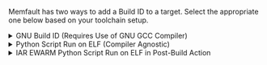 Memfault has two ways to add a Build ID to a target. Select the appropriate one
below based on your toolchain setup.

<details>
  <summary>GNU Build ID (Requires Use of GNU GCC Compiler)</summary>

1. Add `-Wl,--build-id` to flags passed to linker via GCC
2. Add `#define MEMFAULT_USE_GNU_BUILD_ID 1` to
   `third_party/memfault/memfault_platform_config.h`
3. Add the following snippet to your projects linker script (`.ld` file) where
   "FLASH" below will match the name of the MEMORY section read-only data and
   text is placed in.

```linker-script
    .note.gnu.build-id :
    {
        __start_gnu_build_id_start = .;
        KEEP(*(.note.gnu.build-id))
    } > <YOUR_FLASH_SECTION>
```

:::info

Be sure to update `\<YOUR_FLASH_SECTION\>` to match the name of the section
`.text` is placed in!

:::

The `.note.gnu.build-id` output section name is used to locate the build id when
the symbol file is uploaded. The `__start_gnu_build_id_start` identifier is used
at compile time by the SDK for populating the build id.

</details>

<details>
  <summary>Python Script Run on ELF (Compiler Agnostic)</summary>

Update your build system to invoke the `scripts/fw_build_id.py` script on your
ELF as part of a post-build step.

For example, using CMake, this can be achieved by adding a custom command to the
target:

```bash
add_custom_command(TARGET ${YOUR_EXECUTABLE_NAME} POST_BUILD
  COMMAND python ${MEMFAULT_SDK_ROOT}/scripts/fw_build_id.py ${YOUR_EXECUTABLE_NAME}
)
```

:::info

The script depends on `pyelftools` so make sure you have run
`pip install pyelftools` or added to your `requirements.txt`

:::

</details>

<details>
  <summary>IAR EWARM Python Script Run on ELF in Post-Build Action</summary>

1. install python (eg python3.9 from the Microsoft app store)
2. install the `pyelftools` python package by:

   1. open git bash or cmd.exe
   2. `python3.9.exe -m pip install pyelftools==0.27`

3. then add the appropriate post-build action, for example:

   ```bash
   # double check the path to the `fw_build_id.py` script
   python3.9.exe $PROJ_DIR$/third-party/memfault-firmware-sdk/scripts/fw_build_id.py $TARGET_PATH$`
   ```

   [![/img/docs/mcu/iar-post-build-id.png](/img/docs/mcu/iar-post-build-id.png)](/img/docs/mcu/iar-post-build-id.png)

</details>
